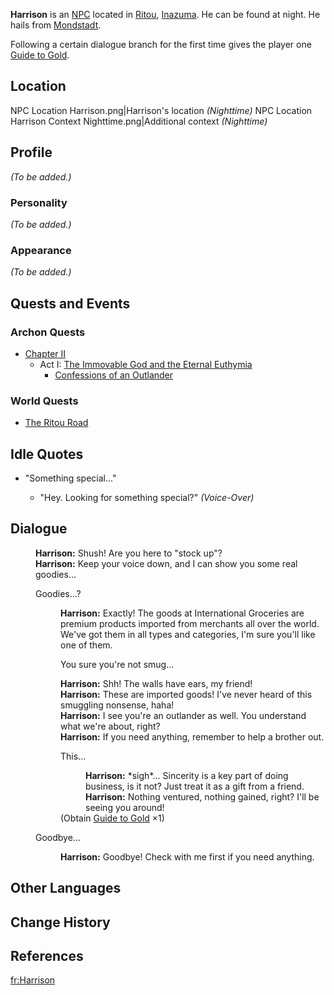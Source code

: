 {{Meta
<!-- REMOVE THIS TEMPLATE AFTER ADDING MISSING INFO -->
|missing_NPC_profile  = yes
}}
{{Character Infobox
|type             = NPC
|image            = NPC Harrison.png
|region           = Inazuma
|region2          = Mondstadt
|affiliation      = International Trade Association
|voiceEN          = [https://www.brianolveravoices.com/ Brian Olvera]<ref>Twitter: [https://twitter.com/livestudiobrian/status/1417883481032601602 EN VA Self Announcement]</ref>
|dialoguereward   = {{Card|Guide to Gold|1}}
}}
'''Harrison''' is an [[NPC]] located in [[Ritou]], [[Inazuma]]. He can be found at night. He hails from [[Mondstadt]].

Following a certain dialogue branch for the first time gives the player one [[Guide to Gold]].

==Location==
<gallery hideaddbutton="true" captionalign="center">
NPC Location Harrison.png|Harrison's location ''(Nighttime)''
NPC Location Harrison Context Nighttime.png|Additional context ''(Nighttime)''
</gallery>

==Profile==
''(To be added.)''

===Personality===
''(To be added.)''

===Appearance===
''(To be added.)''

==Quests and Events==
===Archon Quests===
* [[Chapter II]]
** Act I: [[The Immovable God and the Eternal Euthymia]]
*** [[Confessions of an Outlander]]

===World Quests===
*[[The Ritou Road]]

==Idle Quotes==
* "Something special..."
** {{A|VO Harrison 01.ogg}} "Hey. Looking for something special?" ''(Voice-Over)''

==Dialogue==
{{Dialogue start}}
:'''Harrison:''' Shush! Are you here to "stock up"?
:'''Harrison:''' Keep your voice down, and I can show you some real goodies...
:{{DIcon}} Goodies...?
::'''Harrison:''' Exactly! The goods at International Groceries are premium products imported from merchants all over the world. We've got them in all types and categories, I'm sure you'll like one of them.
::{{DIcon}} You sure you're not smug...
::'''Harrison:''' Shh! The walls have ears, my friend!
::'''Harrison:''' These are imported goods! I've never heard of this smuggling nonsense, haha!
::'''Harrison:''' I see you're an outlander as well. You understand what we're about, right?
::'''Harrison:''' If you need anything, remember to help a brother out.
::{{DIcon|Reward}} This...
:::'''Harrison:''' *sigh*... Sincerity is a key part of doing business, is it not? Just treat it as a gift from a friend.
:::'''Harrison:''' Nothing ventured, nothing gained, right? I'll be seeing you around!
::;(Obtain [[Guide to Gold]] ×1)
:{{DIcon}} Goodbye...
::'''Harrison:''' Goodbye! Check with me first if you need anything.
{{Dialogue end}}

==Other Languages==
{{Other Languages|default_hidden = 1
|en      = Harrison
|zhs     = 哈里森
|zhs_rm  = Hālǐsēn
|zht     = 哈里森
|zht_rm  = Hālǐsēn
|ja      = ハリソン
|ja_rm   = Harison
|ko      = 해리슨
|ko_rm   = 
|es      = Harrison
|fr      = Harrison
|ru      = Харрисон
|th      = Harrison
|vi      = Harrison
|de      = Harrison
|id      = Harrison
|pt      = Harrison
}}

==Change History==
{{Change History|2.0}}

==References==
{{Reflist}}

[[fr:Harrison]]